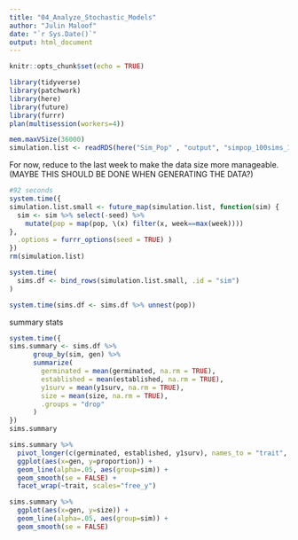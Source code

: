```yaml
---
title: "04_Analyze_Stochastic_Models"
author: "Julin Maloof"
date: "`r Sys.Date()`"
output: html_document
---
```


```r
knitr::opts_chunk$set(echo = TRUE)
```

```r
library(tidyverse)
library(patchwork)
library(here)
library(future)
library(furrr)
plan(multisession(workers=4))
```

```r
mem.maxVSize(36000)
simulation.list <- readRDS(here("Sim_Pop" , "output", "simpop_100sims_100gen_2025-09-27.Rds"))
```

For now, reduce to the last week to make the data size more manageable.  (MAYBE THIS SHOULD BE DONE WHEN GENERATING THE DATA?)
```r
#92 seconds
system.time({
simulation.list.small <- future_map(simulation.list, function(sim) {
  sim <- sim %>% select(-seed) %>%
    mutate(pop = map(pop, \(x) filter(x, week==max(week)))) 
},
  .options = furrr_options(seed = TRUE) ) 
})
rm(simulation.list)
```

```r
system.time(
  sims.df <- bind_rows(simulation.list.small, .id = "sim")
)

system.time(sims.df <- sims.df %>% unnest(pop))
```

summary stats
```r
system.time({
sims.summary <- sims.df %>%
      group_by(sim, gen) %>%
      summarize(
        germinated = mean(germinated, na.rm = TRUE),
        established = mean(established, na.rm = TRUE),
        y1surv = mean(y1surv, na.rm = TRUE),
        size = mean(size, na.rm = TRUE),
        .groups = "drop"  
      )
})
sims.summary
```

```r
sims.summary %>%
  pivot_longer(c(germinated, established, y1surv), names_to = "trait", values_to = "proportion") %>%
  ggplot(aes(x=gen, y=proportion)) +
  geom_line(alpha=.05, aes(group=sim)) +
  geom_smooth(se = FALSE) +
  facet_wrap(~trait, scales="free_y")
```

```r
sims.summary %>%
  ggplot(aes(x=gen, y=size)) +
  geom_line(alpha=.05, aes(group=sim)) +
  geom_smooth(se = FALSE)
```

